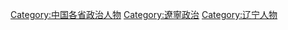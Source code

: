 [[Category:中国各省政治人物|Category:中国各省政治人物]]
[[Category:遼寧政治|Category:遼寧政治]]
[[Category:辽宁人物|Category:辽宁人物]]